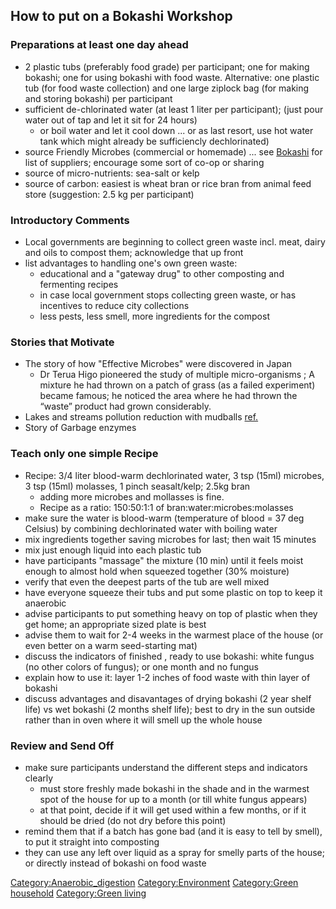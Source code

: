 ==How to put on a Bokashi Workshop==

===Preparations at least one day ahead===

* 2 plastic tubs (preferably food grade) per participant;  one for making bokashi;  one for using bokashi with food waste.  Alternative:  one plastic tub (for food waste collection) and one large ziplock bag (for making and storing bokashi) per participant
* sufficient de-chlorinated water (at least 1 liter per participant);  (just pour water out of tap and let it sit for 24 hours)
** or boil water and let it cool down  ... or as last resort, use hot water tank which might already be sufficiencly dechlorinated)
* source Friendly Microbes (commercial or homemade) ... see [[Bokashi]] for list of suppliers;  encourage some sort of co-op or sharing
* source of micro-nutrients: sea-salt or kelp 
* source of carbon:  easiest is wheat bran or rice bran from animal feed store  (suggestion: 2.5 kg per participant)

===Introductory Comments===
* Local governments are beginning to collect green waste incl. meat, dairy and oils to compost them; acknowledge that up front 
* list advantages to handling one's own green waste:
** educational and a "gateway drug" to other composting and fermenting recipes
** in case local government stops collecting green waste, or has incentives to reduce city collections
** less pests, less smell, more ingredients for the compost

===Stories that Motivate===
* The story of how "Effective Microbes" were discovered in Japan
** Dr Terua Higo pioneered the study of multiple micro-organisms ; A mixture he had thrown on a patch of grass (as a failed experiment) became famous; he noticed the area where he had thrown the “waste” product had grown considerably.
* Lakes and streams pollution reduction with mudballs [http://www.iemss.org/iemss2010/papers/S0/S.0.04.Effective%20Microorganisms%20EMTechnology%20for%20Water%20Quality%20Restoration%20and%20Potential%20for%20Sustainable%20Water%20Resources%20and%20Management%20-%20ZURAINI%20ZAKARIA.pdf ref.]
* Story of Garbage enzymes

===Teach only one simple Recipe===
* Recipe:  3/4 liter blood-warm dechlorinated water, 3 tsp (15ml) microbes, 3 tsp (15ml) molasses, 1 pinch seasalt/kelp; 2.5kg bran
** adding more microbes and mollasses is fine.  
** Recipe as a ratio:  150:50:1:1  of  bran:water:microbes:molasses
* make sure the water is blood-warm (temperature of blood = 37 deg Celsius) by combining dechlorinated water with boiling water
* mix ingredients together saving microbes for last; then wait 15 minutes
* mix just enough liquid into each plastic tub 
* have participants "massage" the mixture (10 min) until it feels moist enough to almost hold when squeezed together  (30% moisture)
* verify that even the deepest parts of the tub are well mixed
* have everyone squeeze their tubs and put some plastic on top to keep it anaerobic
* advise participants to put something heavy on top of plastic when they get home;  an appropriate sized plate is best
* advise them to wait for 2-4 weeks in the warmest place of the house (or even better on a warm seed-starting mat)
* discuss the indicators of finished , ready to use bokashi:  white fungus  (no other colors of fungus); or one month and no fungus
* explain how to use it:  layer 1-2 inches of food waste with thin layer of bokashi
* discuss advantages and disavantages of drying bokashi (2 year shelf life) vs wet bokashi (2 months shelf life); best to dry in the sun outside rather than in oven where it will smell up the whole house

===Review and Send Off===
* make sure participants understand the different steps and indicators clearly
** must store freshly made bokashi in the shade and in the warmest spot of the house for up to a month (or till white fungus appears)
** at that point, decide if it will get used within a few months, or if it should be dried  (do not dry before this point)
* remind them that if a batch has gone bad (and it is easy to tell by smell), to put it straight into composting 
* they can use any left over liquid as a spray for smelly parts of the house; or directly instead of bokashi on food waste

[[Category:Anaerobic_digestion]]
[[Category:Environment]]
[[Category:Green household]]
[[Category:Green living]]